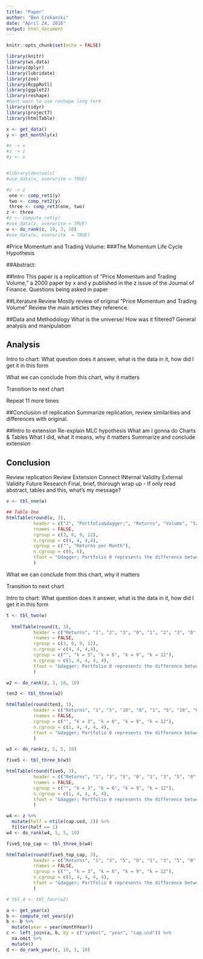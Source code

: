 ```yaml
---
title: "Paper"
author: "Ben Czekanski"
date: "April 24, 2016"
output: html_document
---
```


```r
knitr::opts_chunk$set(echo = FALSE)

library(knitr)
library(ws.data)
library(dplyr)
library(lubridate)
library(zoo)
library(RcppRoll)
library(ggplot2)
library(reshape)
#Dont want to use reshape long term
library(tidyr)
library(project7)
library(htmlTable)
```

```r
x <- get_data()
y <- get_monthly(x)

#x -> x
#z -> z 
#y <- x 


#library(devtools)
#use_data(x, overwrite = TRUE)

```

```r
#z -> z
 one <- comp_ret1(y)
 two <- comp_ret2(y)
 three <- comp_ret3(one, two)
z <- three
#z <- compute_ret(y)
#use_data(z, overwrite = TRUE)
w <- do_rank(z, 10, 3, 10) 
#use_data(w, overwrite  = TRUE)
```
    
#Price Momentum and Trading Volume:
###The Momentum Life Cycle Hypothesis

##Abstract:

##Intro
This paper is a replicattion of "Price Momentum and Trading Volume," a 2000 paper by x and y published in the z issue of the Journal of Finance. 
Questions being asked in paper

##Literature Review
Mostly review of original "Price Momentum and Trading Volume"
Review the main articles they reference.

##Data and Methodology
What is the universe/ How was it filtered?
General analysis and manipulation

## Analysis
Intro to chart: What question does it answer, what is the data in it, how did I get it in this form

What we can conclude from this chart, why it matters

Transition to next chart

Repeat 11 more times

##Conclusion of replication
Summarize replication, review similarities and differences with original.

##Intro to extension
Re-explain MLC hypothesis
What am I gonna do
Charts & Tables
What I did, what it means, why it matters
Summarize and conclude extension

## Conclusion
Review replication
Review Extension
Connect
INternal Validity
External Validity
Future Research
Final, brief, thorough wrap up - If only read abstract, tables and this, what's my message?


```r
v <- tbl_one(w)

## Table One
htmlTable(round(v, 3),
          header = c("J", "Portfolio&dagger;", "Returns", "Volume", "SzRank", "Price", "3", "6", "9", "12", "24", "36"),
          rnames = FALSE,
          rgroup = c(3, 6, 9, 12),
          n.rgroup = c(4, 4, 4,4),
          cgroup = c("", "Returns per Month"),
          n.cgroup = c(6, 6),
          tfoot = "&dagger; Portfolio 0 represents the difference between Portfolio 10 and Portfolio 1"
          )
```
What we can conclude from this chart, why it matters

Transition to next chart

Intro to chart: What question does it answer, what is the data in it, how did I get it in this form
```r
t <- tbl_two(w)
  
  htmlTable(round(t, 3),
          header = c("Returns", "1", "2", "3", "0", "1", "2", "3", "0", "1", "2", "3", "0",  "1", "2", "3", "0"),
          rnames = FALSE,
          rgroup = c(3, 6, 9, 12),
          n.rgroup = c(4, 4, 4,4),
          cgroup = c("", "k = 3", "k = 6", "k = 9", "k = 12"),
          n.cgroup = c(1, 4, 4, 4, 4),
          tfoot = "&dagger; Portfolio 0 represents the difference between Portfolio 10 and Portfolio 1"
          )
```

```r
w2 <- do_rank(z, 3, 10, 10)  

ten3 <- tbl_three(w2)

htmlTable(round(ten3, 3),
          header = c("Returns", "1", "5", "10", "0", "1", "5", "10", "0", "1", "5", "10", "0", "1", "5", "10", "0"),
          rnames = FALSE,
          cgroup = c("", "k = 3", "k = 6", "k = 9", "k = 12"),
          n.cgroup = c(1, 4, 4, 4, 4),
          tfoot = "&dagger; Portfolio 0 represents the difference between Portfolio 10 and Portfolio 1"
          )
```

```r
w3 <- do_rank(z, 5, 5, 10)

five5 <- tbl_three_b(w3)

htmlTable(round(five5, 3),
          header = c("Returns", "1", "3", "5", "0", "1", "3", "5", "0", "1", "3", "5", "0", "1", "3", "5", "0"),
          rnames = FALSE,
          cgroup = c("", "k = 3", "k = 6", "k = 9", "k = 12"),
          n.cgroup = c(1, 4, 4, 4, 4),
          tfoot = "&dagger; Portfolio 0 represents the difference between Portfolio 10 and Portfolio 1"
          )

```

```r
w4 <- z %>%
  mutate(half = ntile(cap.usd, 2)) %>%
  filter(half == 1)
w4 <- do_rank(w4, 5, 5, 10)

five5_top_cap <- tbl_three_b(w4)

htmlTable(round(five5_top_cap, 3),
          header = c("Returns", "1", "3", "5", "0", "1", "3", "5", "0", "1", "3", "5", "0", "1", "3", "5", "0"),
          rnames = FALSE,
          cgroup = c("", "k = 3", "k = 6", "k = 9", "k = 12"),
          n.cgroup = c(1, 4, 4, 4, 4),
          tfoot = "&dagger; Portfolio 0 represents the difference between Portfolio 10 and Portfolio 1"
          )
```


```r
# tbl_4 <- tbl_four(w2)

```

```r
a <- get_year(x)
b <- compute_ret_years(y) 
b <- b %>%
  mutate(year = year(monthYear))
c <- left_join(a, b, by = c("symbol", "year", "cap.usd")) %>%
  na.omit %>%
  mutate()
d <- do_rank_year(c, 10, 3, 10)

```








